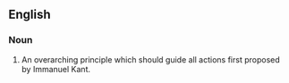 ==English==
===Noun===
#An overarching principle which should guide all actions first proposed by Immanuel Kant.